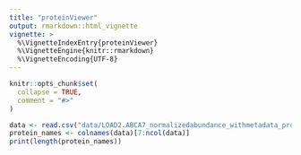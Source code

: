 ```yaml
---
title: "proteinViewer"
output: rmarkdown::html_vignette
vignette: >
  %\VignetteIndexEntry{proteinViewer}
  %\VignetteEngine{knitr::rmarkdown}
  %\VignetteEncoding{UTF-8}
---
```


```r
knitr::opts_chunk$set(
  collapse = TRUE,
  comment = "#>"
)
```
```r

data <- read.csv("data/LOAD2.ABCA7_normalizedabundance_withmetadata_proteomics.csv")
protein_names <- colnames(data)[7:ncol(data)]
print(length(protein_names))

```
